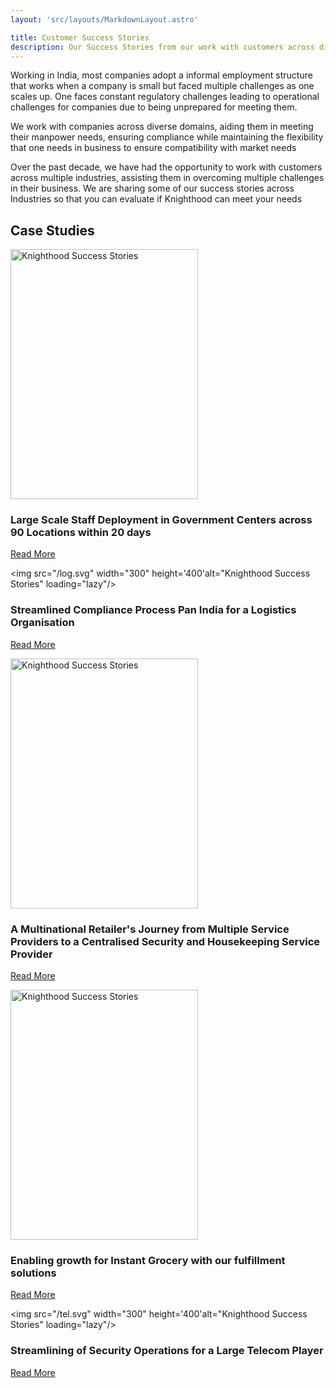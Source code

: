 ```yaml
---
layout: 'src/layouts/MarkdownLayout.astro'

title: Customer Success Stories
description: Our Success Stories from our work with customers across diverse industries
---
```


Working in India, most companies adopt a informal employment structure that works when a company is small but faced multiple challenges as one scales up. 
One faces constant regulatory challenges leading to operational challenges for companies due to being unprepared for meeting them.

We work with companies across diverse domains, aiding them in meeting their manpower needs, ensuring compliance while maintaining the flexibility that one needs in business to ensure compatibility with market needs


Over the past decade, we have had the opportunity to work with customers across multiple industries, assisting them in overcoming multiple challenges in their business. We are sharing some of our success stories across Industries so that you can evaluate if Knighthood can meet your needs


## Case Studies

<div className="lg:grid lg:grid-cols-2 md:grid md:grid-cols-2 grid-cols-1 gap-10">
<div>
<img src="/gov.svg" width="300" height='400'alt="Knighthood Success Stories" />

### Large Scale Staff Deployment in Government Centers across 90 Locations within 20 days

<a href="/case/case2">Read More</a>
</div>
<div>

  <img src="/log.svg" width="300" height='400'alt="Knighthood Success Stories" loading="lazy"/>
  ### Streamlined Compliance Process Pan India for a Logistics Organisation

  <a href="/case/case1">Read More</a>
</div>
  
<div>
  <img src="/shop.svg" width="300" height='400'alt="Knighthood Success Stories" loading="lazy"/>

  ### A Multinational Retailer's Journey from Multiple Service Providers to a Centralised Security and Housekeeping Service Provider

  <a href="/case/case4">Read More</a>

</div>
<div>
  <img src="/gro.svg" width="300" height='400'alt="Knighthood Success Stories" loading="lazy"/>

  ### Enabling growth for Instant Grocery with our fulfillment solutions

  <a href="/case/case5">Read More</a>
</div>
<div>

  <img src="/tel.svg" width="300" height='400'alt="Knighthood Success Stories" loading="lazy"/>

  ### Streamlining of Security Operations for a Large Telecom Player

  <a href="/case/case3">Read More</a>
</div>

</div>









